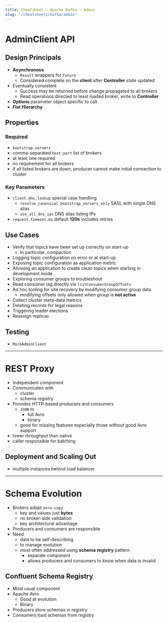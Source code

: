 ```yaml
---
title: Cheatsheet – Apache Kafka – Admin
slug: "/cheatsheets/kafka/admin"
---
```


# AdminClient API

## Design Principals

 * **Asynchronous**
    * ```Result``` wrappers for ```Future```
    * Considered complete on the **client** after **Controller** state updated
 * Eventually consistent
    * Success may be returned before change propagated to all brokers
    * Read operations directed to least loaded broker, write to **Controller**
 * **Options** parameter object specific to call
 * **Flat Hierarchy**

## Properties
### Required
 * ```bootstrap.servers```
  * comma-separated ```host:port``` list of brokers
  * at least one required
  * no requirement for all brokers
  * if all listed brokers are down, producer cannot make initial connection to cluster

### Key Parameters
 * ```client.dns.lookup``` special case handling
    * ```resolve_canonical_bootstrap_servers_only``` SASL with single DNS alias
    * ```use_all_dns_ips``` DNS alias listing IPs
 * ```request.timeout.ms``` default **120s** includes retries

## Use Cases
 * Verify that topics have been set up correctly on start-up
    * In particular, compaction
 * Logging topic configuration on error or at start-up
 * Exposing topic configuration as application metric
 * Allowing an application to create clean topics when starting in development mode
 * Exploring consumer groups to troubleshoot
 * Read consumer lag directly via ```listConsumerGroupOffsets```
 * Ad hoc tooling for site recovery by modifying consumer group data
    * modifying offsets only allowed when group is **not active**
 * Collect cluster meta-data metrics
 * Deleting records for legal reasons
 * Triggering leader elections
 * Reassign replicas

## Testing
 * ```MockAdminClient```

---


# REST Proxy
 * Independent component
 * Communicates with
    * cluster
    * schema registry
 * Provides HTTP-based producers and consumers
    * ```JSON``` to
        * full Avro
        * binary
    * good for missing features especially those without good Avro support
 * lower throughput than native
 * caller responsible for batching

## Deployment and Scaling Out
 * multiple instances behind load balancer


---

# Schema Evolution

 * Brokers adopt ```zero-copy```
    * key and values just **bytes**
    * no broker-side validation
    * key architectural advantage
 * Producers and consumers are responsible
 * Need
    * data to be self-describing
    * to manage evolution
    * most often addressed using **schema registry** pattern
        * separate component
        * allows producers and consumers to know when data is invalid

## Confluent Schema Registry
 * Most usual component
 * Apache Avro
    * Good at evolution
    * Binary
 * Producers store schemas in registry
 * Consumers load schemas from registry

